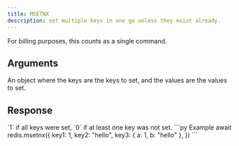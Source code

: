 ```yaml
---
title: MSETNX
description: set multiple keys in one go unless they exist already.
---
```



For billing purposes, this counts as a single command.


## Arguments 

<ParamField  type="Record<string, TValue>" required>
  An object where the keys are the keys to set, and the values are the values to set.
</ParamField>

## Response

<ResponseField  required>
`1` if all keys were set, `0` if at least one key was not set.
</ResponseField>



<RequestExample>
```py Example
await redis.msetnx({
    key1: 1,
    key2: "hello",
    key3: { a: 1, b: "hello" },
})
```
</RequestExample>
